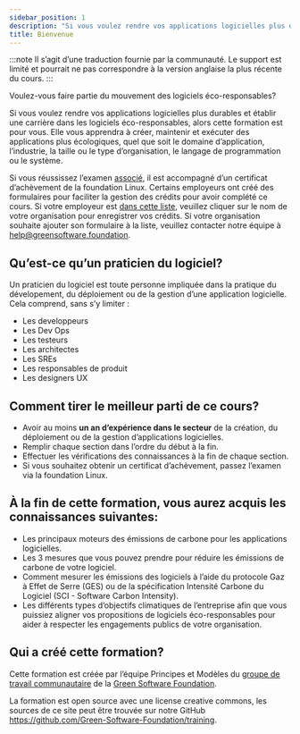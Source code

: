 ```yaml
---
sidebar_position: 1
description: "Si vous voulez rendre vos applications logicielles plus durables et établir une carrière dans les logiciels éco-responsables, alors cette formation est pour vous"
title: Bienvenue
---
```


:::note
Il s’agit d’une traduction fournie par la communauté. Le support est limité et pourrait ne pas correspondre à la version anglaise la plus récente du cours.
:::

Voulez-vous faire partie du mouvement des logiciels éco-responsables?

Si vous voulez rendre vos applications logicielles plus durables et établir une carrière dans les logiciels éco-responsables, alors cette formation est pour vous. Elle vous apprendra à créer, maintenir et exécuter des applications plus écologiques, quel que soit le domaine d’application, l’industrie, la taille ou le type d’organisation, le langage de programmation ou le système.

Si vous réussissez l’examen [associé](https://grnsft.org/practitioner/lf-exam), il est accompagné d’un certificat d’achèvement de la foundation Linux. Certains employeurs ont créé des formulaires pour faciliter la gestion des crédits pour avoir complété ce cours. Si votre employeur est [dans cette liste](https://docs.google.com/document/d/1Jv-f7wGyODzEySQFfVk6Vo_OAHWjf-jAdFmyfDQUgvU/edit?usp=sharing), veuillez cliquer sur le nom de votre organisation pour enregistrer vos crédits. Si votre organisation souhaite ajouter son formulaire à la liste, veuillez contacter notre équipe à help@greensoftware.foundation.

## Qu’est-ce qu’un praticien du logiciel?

Un praticien du logiciel est toute personne impliquée dans la pratique du dévelopement, du déploiement ou de la gestion d’une application logicielle. Cela comprend, sans s’y limiter :

- Les developpeurs
- Les Dev Ops
- Les testeurs
- Les architectes
- Les SREs
- Les responsables de produit
- Les designers UX

## Comment tirer le meilleur parti de ce cours?

- Avoir au moins **un an d’expérience dans le secteur** de la création, du déploiement ou de la gestion d’applications logicielles.
- Remplir chaque section dans l’ordre du début à la fin.
- Effectuer les vérifications des connaissances à la fin de chaque section.
- Si vous souhaitez obtenir un certificat d’achèvement, passez l’examen via la foundation Linux.

## À la fin de cette formation, vous aurez acquis les connaissances suivantes:

- Les principaux moteurs des émissions de carbone pour les applications logicielles.
- Les 3 mesures que vous pouvez prendre pour réduire les émissions de carbone de votre logiciel.
- Comment mesurer les émissions des logiciels à l’aide du protocole Gaz à Effet de Serre (GES) ou de la spécification Intensité Carbone du Logiciel (SCI - Software Carbon Intensity).
- Les différents types d’objectifs climatiques de l’entreprise afin que vous puissiez aligner vos propositions de logiciels éco-responsables pour aider à respecter les engagements publics de votre organisation.

## Qui a créé cette formation?

Cette formation est créée par l’équipe Principes et Modèles du [groupe de travail communautaire](https://community.greensoftware.foundation) de la [Green Software Foundation](https://greensoftware.foundation).

La formation est open source avec une license creative commons, les sources de ce site peut être trouvée sur notre GitHub https://github.com/Green-Software-Foundation/training.

